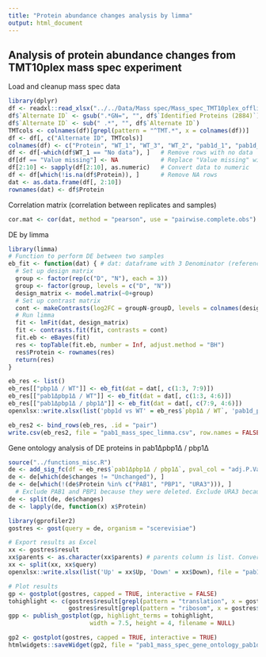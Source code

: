```yaml
---
title: "Protein abundance changes analysis by limma"
output: html_document
---
```


## Analysis of protein abundance changes from TMT10plex mass spec experiment

Load and cleanup mass spec data
```r
library(dplyr)
df <- readxl::read_xlsx("../../Data/Mass spec/Mass_spec_TMT10plex_offlinefractionated_log2_normalized_intensity_median_normalization.xlsx")
df$`Alternate ID` <- gsub(".*GN=", "", df$`Identified Proteins (2884)`)
df$`Alternate ID` <- sub(" .*", "", df$`Alternate ID`)
TMTcols <- colnames(df)[grepl(pattern = "^TMT.*", x = colnames(df))]
df <- df[, c("Alternate ID", TMTcols)]
colnames(df) <- c("Protein", "WT_1", "WT_3", "WT_2", "pab1d_1", "pab1d_3", "pab1d_2", "pbp1d_2", "pbp1d_1", "pbp1d_3")
df <- df[-which(df$WT_1 == "No data"), ]   # Remove rows with no data
df[df == "Value missing"] <- NA            # Replace "Value missing" with NA
df[2:10] <- sapply(df[2:10], as.numeric)   # Convert data to numeric
df <- df[which(!is.na(df$Protein)), ]      # Remove NA rows
dat <- as.data.frame(df[, 2:10])
rownames(dat) <- df$Protein
```

Correlation matrix (correlation between replicates and samples)
```r
cor.mat <- cor(dat, method = "pearson", use = "pairwise.complete.obs")
```

DE by limma
```r
library(limma)
# Function to perform DE between two samples
eb_fit <- function(dat) { # dat: dataframe with 3 Denominator (reference) columns followed by 3 Numerator columns
  # Set up design matrix
  group <- factor(rep(c("D", "N"), each = 3))
  group <- factor(group, levels = c("D", "N"))
  design_matrix <- model.matrix(~0+group)
  # Set up contrast matrix
  cont <- makeContrasts(log2FC = groupN-groupD, levels = colnames(design_matrix))
  # Run limma
  fit <- lmFit(dat, design_matrix)
  fit <- contrasts.fit(fit, contrasts = cont)
  fit.eb <- eBayes(fit)
  res <- topTable(fit.eb, number = Inf, adjust.method = "BH")
  res$Protein <- rownames(res)
  return(res)
}
```
```r
eb_res <- list()
eb_res[["pbp1Δ / WT"]] <- eb_fit(dat = dat[, c(1:3, 7:9)])
eb_res[["pab1Δpbp1Δ / WT"]] <- eb_fit(dat = dat[, c(1:3, 4:6)])
eb_res[["pab1Δpbp1Δ / pbp1Δ"]] <- eb_fit(dat = dat[, c(7:9, 4:6)])
openxlsx::write.xlsx(list('pbp1d vs WT' = eb_res$`pbp1Δ / WT`, 'pab1d_pbp1d vs WT' = eb_res$`pab1Δpbp1Δ / WT`, "pab1d_pbp1d vs pbp1d" = eb_res$`pab1Δpbp1Δ / pbp1Δ`), file = "pab1_mass_spec_limma.xlsx")

eb_res2 <- bind_rows(eb_res, .id = "pair")
write.csv(eb_res2, file = "pab1_mass_spec_limma.csv", row.names = FALSE, quote = FALSE)
```

Gene ontology analysis of DE proteins in pab1Δpbp1Δ / pbp1Δ
```r
source("../functions_misc.R")
de <- add_sig_fc(df = eb_res$`pab1Δpbp1Δ / pbp1Δ`, pval_col = "adj.P.Val", pval_cutoff = 0.015, log2FC_col = "logFC", log2FC_cutoff = 0)
de <- de[which(de$changes != "Unchanged"), ] 
de <- de[which(!(de$Protein %in% c("PAB1", "PBP1", "URA3"))), ] 
  # Exclude PAB1 and PBP1 because they were deleted. Exclude URA3 because it was used as a selection marker for PBP1 deletion.
de <- split(de, de$changes)
de <- lapply(de, function(x) x$Protein)
```
```r
library(gprofiler2)
gostres <- gost(query = de, organism = "scerevisiae")

# Export results as Excel
xx <- gostres$result
xx$parents <- as.character(xx$parents) # parents column is list. Convert to character before exporting
xx <- split(xx, xx$query)
openxlsx::write.xlsx(list('Up' = xx$Up, 'Down' = xx$Down), file = "pab1_mass_spec_gene_ontology_pab1d-vs-pbp1d.xlsx")

# Plot results
gp <- gostplot(gostres, capped = TRUE, interactive = FALSE)
tohighlight <- c(gostres$result[grepl(pattern = "translation", x = gostres$result$term_name), ]$term_id,
                 gostres$result[grepl(pattern = "ribosom", x = gostres$result$term_name), ]$term_id)
gpp <- publish_gostplot(gp, highlight_terms = tohighlight, 
                       width = 7.5, height = 4, filename = NULL)

gp2 <- gostplot(gostres, capped = TRUE, interactive = TRUE)
htmlwidgets::saveWidget(gp2, file = "pab1_mass_spec_gene_ontology_pab1d-vs-pbp1d.html")
```
